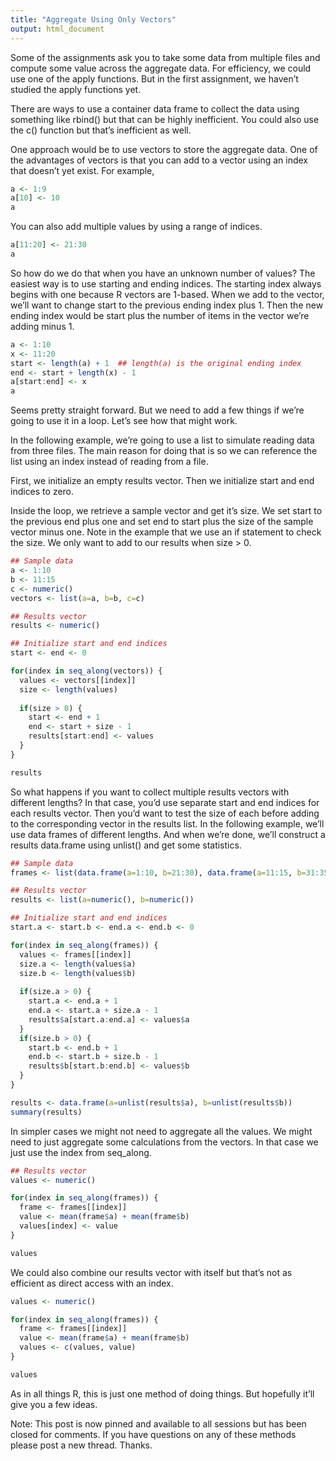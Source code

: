 ```yaml
---
title: "Aggregate Using Only Vectors"
output: html_document
---
```


Some of the assignments ask you to take some data from multiple files and compute some value across the aggregate data. For efficiency, we could use one of the apply functions. But in the first assignment, we haven’t studied the apply functions yet.

There are ways to use a container data frame to collect the data using something like rbind() but that can be highly inefficient. You could also use the c() function but that’s inefficient as well.

One approach would be to use vectors to store the aggregate data. One of the advantages of vectors is that you can add to a vector using an index that doesn’t yet exist. For example,

```r
a <- 1:9
a[10] <- 10 
a
```

You can also add multiple values by using a range of indices.

```r
a[11:20] <- 21:30
a
```

So how do we do that when you have an unknown number of values? The easiest way is to use starting and ending indices. The starting index always begins with one because R vectors are 1-based. When we add to the vector, we’ll want to change start to the previous ending index plus 1. Then the new ending index would be start plus the number of items in the vector we’re adding minus 1.

```r
a <- 1:10
x <- 11:20
start <- length(a) + 1  ## length(a) is the original ending index
end <- start + length(x) - 1
a[start:end] <- x
a
```

Seems pretty straight forward. But we need to add a few things if we’re going to use it in a loop. Let’s see how that might work.

In the following example, we’re going to use a list to simulate reading data from three files. The main reason for doing that is so we can reference the list using an index instead of reading from a file.

First, we initialize an empty results vector. Then we initialize start and end indices to zero.

Inside the loop, we retrieve a sample vector and get it’s size. We set start to the previous end plus one and set end to start plus the size of the sample vector minus one. Note in the example that we use an if statement to check the size. We only want to add to our results when size > 0.

```r
## Sample data
a <- 1:10
b <- 11:15
c <- numeric()
vectors <- list(a=a, b=b, c=c)

## Results vector
results <- numeric()

## Initialize start and end indices
start <- end <- 0

for(index in seq_along(vectors)) {
  values <- vectors[[index]]
  size <- length(values)
  
  if(size > 0) {
    start <- end + 1
    end <- start + size - 1
    results[start:end] <- values
  }
}

results
```

So what happens if you want to collect multiple results vectors with different lengths? In that case, you’d use separate start and end indices for each results vector. Then you’d want to test the size of each before adding to the corresponding vector in the results list. In the following example, we’ll use data frames of different lengths. And when we’re done, we’ll construct a results data.frame using unlist() and get some statistics.

```r
## Sample data
frames <- list(data.frame(a=1:10, b=21:30), data.frame(a=11:15, b=31:35))

## Results vector
results <- list(a=numeric(), b=numeric())

## Initialize start and end indices
start.a <- start.b <- end.a <- end.b <- 0

for(index in seq_along(frames)) {
  values <- frames[[index]]
  size.a <- length(values$a)
  size.b <- length(values$b)
  
  if(size.a > 0) {
    start.a <- end.a + 1
    end.a <- start.a + size.a - 1
    results$a[start.a:end.a] <- values$a
  }
  if(size.b > 0) {
    start.b <- end.b + 1
    end.b <- start.b + size.b - 1
    results$b[start.b:end.b] <- values$b
  }
}

results <- data.frame(a=unlist(results$a), b=unlist(results$b))
summary(results)
```

In simpler cases we might not need to aggregate all the values. We might need to just aggregate some calculations from the vectors. In that case we just use the index from seq_along.

```r
## Results vector
values <- numeric()

for(index in seq_along(frames)) {
  frame <- frames[[index]]
  value <- mean(frame$a) + mean(frame$b)
  values[index] <- value
}

values
```
We could also combine our results vector with itself but that’s not as efficient as direct access with an index.

```r
values <- numeric()

for(index in seq_along(frames)) {
  frame <- frames[[index]]
  value <- mean(frame$a) + mean(frame$b)
  values <- c(values, value)
}

values
```
As in all things R, this is just one method of doing things. But hopefully it’ll give you a few ideas.

Note: This post is now pinned and available to all sessions but has been closed for comments. If you have questions on any of these methods please post a new thread. Thanks.